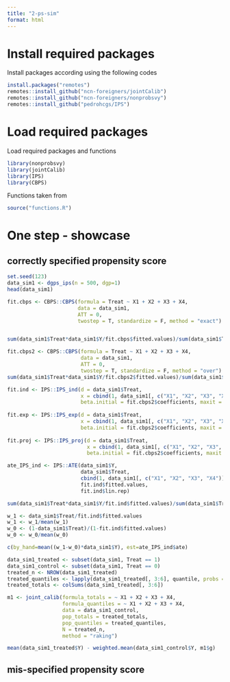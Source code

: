 ```yaml
---
title: "2-ps-sim"
format: html
---
```


# Install required packages

Install packages according using the following codes

```r
install.packages("remotes")
remotes::install_github("ncn-foreigners/jointCalib")
remotes::install_github("ncn-foreigners/nonprobsvy")
remotes::install_github("pedrohcgs/IPS")
```


# Load required packages

Load required packages and functions 
```r
library(nonprobsvy)
library(jointCalib)
library(IPS)
library(CBPS)
```

Functions taken from

```r
source("functions.R")
```


# One step - showcase

## correctly specified propensity score

```r
set.seed(123)
data_sim1 <- dgps_ips(n = 500, dgp=1)
head(data_sim1)
```

```r
fit.cbps <- CBPS::CBPS(formula = Treat ~ X1 + X2 + X3 + X4,
                       data = data_sim1,
                       ATT = 0,
                       twostep = T, standardize = F, method = "exact")


sum(data_sim1$Treat*data_sim1$Y/fit.cbps$fitted.values)/sum(data_sim1$Treat/fit.cbps$fitted.values)

fit.cbps2 <- CBPS::CBPS(formula = Treat ~ X1 + X2 + X3 + X4,
                        data = data_sim1,
                        ATT = 0,
                        twostep = T, standardize = F, method = "over")
sum(data_sim1$Treat*data_sim1$Y/fit.cbps2$fitted.values)/sum(data_sim1$Treat/fit.cbps2$fitted.values)

fit.ind <- IPS::IPS_ind(d = data_sim1$Treat,
                        x = cbind(1, data_sim1[, c("X1", "X2", "X3", "X4")]),
                        beta.initial = fit.cbps2$coefficients, maxit = 25000)
  
fit.exp <- IPS::IPS_exp(d = data_sim1$Treat,
                        x = cbind(1, data_sim1[, c("X1", "X2", "X3", "X4")]),
                        beta.initial = fit.cbps2$coefficients, maxit = 25000)
  
fit.proj <- IPS::IPS_proj(d = data_sim1$Treat,
                          x = cbind(1, data_sim1[, c("X1", "X2", "X3", "X4")]),
                          beta.initial = fit.cbps2$coefficients, maxit = 25000)

ate_IPS_ind <- IPS::ATE(data_sim1$Y, 
                        data_sim1$Treat, 
                        cbind(1, data_sim1[, c("X1", "X2", "X3", "X4")]), 
                        fit.ind$fitted.values, 
                        fit.ind$lin.rep)

sum(data_sim1$Treat*data_sim1$Y/fit.ind$fitted.values)/sum(data_sim1$Treat/fit.ind$fitted.values)

w_1 <- data_sim1$Treat/fit.ind$fitted.values
w_1 <- w_1/mean(w_1)
w_0 <- (1-data_sim1$Treat)/(1-fit.ind$fitted.values)
w_0 <- w_0/mean(w_0)

c(by_hand=mean((w_1-w_0)*data_sim1$Y), est=ate_IPS_ind$ate)
```


```r
data_sim1_treated <- subset(data_sim1, Treat == 1)
data_sim1_control <- subset(data_sim1, Treat == 0)
treated_n <- NROW(data_sim1_treated)
treated_quantiles <- lapply(data_sim1_treated[, 3:6], quantile, probs = seq(0.1, 0.9, 0.1))
treated_totals <- colSums(data_sim1_treated[, 3:6])

m1 <- joint_calib(formula_totals = ~ X1 + X2 + X3 + X4,
                  formula_quantiles = ~ X1 + X2 + X3 + X4, 
                  data = data_sim1_control,
                  pop_totals = treated_totals,
                  pop_quantiles = treated_quantiles, 
                  N = treated_n,
                  method = "raking")

mean(data_sim1_treated$Y) - weighted.mean(data_sim1_control$Y, m1$g)

```

## mis-specified propensity score